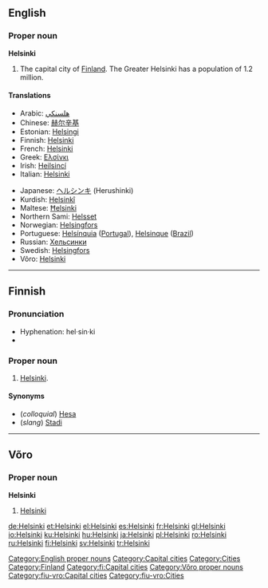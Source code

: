 {{wikipedia}}
==English==

===Proper noun===
'''Helsinki'''

# The capital city of [[Finland]]. The Greater Helsinki has a population of 1.2 million.

====Translations====
{{trans-top|the capital city of Finland}}
*Arabic: [[هلسنكي]]
*Chinese: [[赫尔辛基]]
*Estonian: [[Helsingi]]
*Finnish: [[#Finnish|Helsinki]]
*French: [[#French|Helsinki]]
*Greek: [[Ελσίνκι]] {{n}}
*Irish: [[Heilsincí]]
*Italian: [[#Italian|Helsinki]] {{f}}
{{trans-mid}}
*Japanese: [[ヘルシンキ]] (Herushinki)
*Kurdish: [[Helsinkî]] {{f}}
*Maltese: [[Ħelsinki]]
*Northern Sami: [[Helsset]]
*Norwegian: [[Helsingfors]]
*Portuguese: [[Helsínquia]] ([[Portugal]]), [[Helsinque]] ([[Brazil]])
*Russian: [[Хельсинки]]
*Swedish: [[Helsingfors]]
*Võro: [[#Võro|Helsinki]]
{{trans-bottom}}

[[Category:English proper nouns]]
[[Category:Capital cities]]
[[Category:Cities]]
[[Category:Finland]]

----

==Finnish==
{{wikipedia|lang=fi}}

===Pronunciation===
*Hyphenation: hel·sin·ki
*{{IPA|[ˈhelsiŋki]}}

===Proper noun===
{{fi-noun|Helsin|type=renki|proper=true}}

#[[#English|Helsinki]].

====Synonyms====
*(''colloquial'') [[Hesa]]
*(''slang'') [[Stadi]]

[[Category:fi:Capital cities]]

----

==Võro==

===Proper noun===
'''Helsinki'''

# [[#English|Helsinki]]

[[Category:Võro proper nouns]]
[[Category:fiu-vro:Capital cities]]
[[Category:fiu-vro:Cities]]

[[de:Helsinki]]
[[et:Helsinki]]
[[el:Helsinki]]
[[es:Helsinki]]
[[fr:Helsinki]]
[[gl:Helsinki]]
[[io:Helsinki]]
[[ku:Helsinki]]
[[hu:Helsinki]]
[[ja:Helsinki]]
[[pl:Helsinki]]
[[ro:Helsinki]]
[[ru:Helsinki]]
[[fi:Helsinki]]
[[sv:Helsinki]]
[[tr:Helsinki]]
